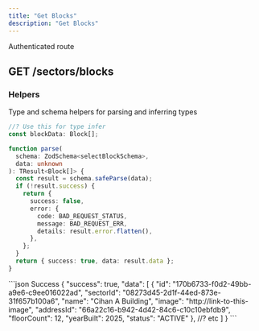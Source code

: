 ```yaml
---
title: "Get Blocks"
description: "Get Blocks"
---
```


<Info>Authenticated route</Info>
## GET /sectors/blocks

### Helpers

Type and schema helpers for parsing and inferring types

```ts Block
//? Use this for type infer
const blockData: Block[];
```

```ts selectBlockSchema
function parse(
  schema: ZodSchema<selectBlockSchema>,
  data: unknown
): TResult<Block[]> {
  const result = schema.safeParse(data);
  if (!result.success) {
    return {
      success: false,
      error: {
        code: BAD_REQUEST_STATUS,
        message: BAD_REQUEST_ERR,
        details: result.error.flatten(),
      },
    };
  }
  return { success: true, data: result.data };
}
```

<ResponseExample>
```json Success
{
    "success": true,
    "data": [
        {
            "id": "170b6733-f0d2-49bb-a9e6-c9ee016022ad",
            "sectorId": "08273d45-2d1f-44ed-873e-31f657b100a6",
            "name": "Cihan A Building",
            "image": "http://link-to-this-image",
            "addressId": "66a22c16-b942-4d42-84c6-c10c10ebfdb9",
            "floorCount": 12,
            "yearBuilt": 2025,
            "status": "ACTIVE"
        },
        //? etc
    ]
}
```
</ResponseExample>
